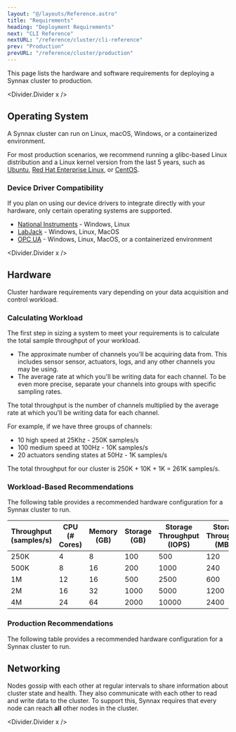 ```yaml
---
layout: "@/layouts/Reference.astro"
title: "Requirements"
heading: "Deployment Requirements"
next: "CLI Reference"
nextURL: "/reference/cluster/cli-reference"
prev: "Production"
prevURL: "/reference/cluster/production"
---
```



This page lists the hardware and software requirements for deploying a Synnax cluster to
production.

<Divider.Divider x />

## Operating System

A Synnax cluster can run on Linux, macOS, Windows, or a containerized environment.

For most production scenarios, we recommend running a glibc-based Linux distribution and
a Linux kernel version from the last 5 years, such as
[Ubuntu](https://ubuntu.com/download/server),
[Red Hat Enterprise Linux](https://www.redhat.com/en/technologies/linux-platforms/enterprise-linux),
or [CentOS](https://www.centos.org/centos-stream/).

### Device Driver Compatibility

If you plan on using our device drivers to integrate directly with your hardware, only
certain operating systems are supported.

- [National Instruments](https://docs.synnaxlabs.com/reference/device-drivers/ni/get-started) -
  Windows, Linux
- [LabJack](https://docs.synnaxlabs.com/reference/device-drivers/labjack/get-started) -
  Windows, Linux, MacOS
- [OPC UA](https://docs.synnaxlabs.com/reference/device-drivers/opc-ua/get-started) -
  Windows, Linux, MacOS, or a containerized environment

<Divider.Divider x />

## Hardware

Cluster hardware requirements vary depending on your data acquisition and control
workload.

### Calculating Workload

The first step in sizing a system to meet your requirements is to calculate the total
sample throughput of your workload.

- The approximate number of channels you'll be acquiring data from. This includes sensor
  sensor, actuators, logs, and any other channels you may be using.
- The average rate at which you'll be writing data for each channel. To be even more
  precise, separate your channels into groups with specific sampling rates.

The total throughput is the number of channels multiplied by the average rate at which
you'll be writing data for each channel.

For example, if we have three groups of channels:

- 10 high speed at 25Khz - 250K samples/s
- 100 medium speed at 100Hz - 10K samples/s
- 20 actuators sending states at 50Hz - 1K samples/s

The total throughput for our cluster is 250K + 10K + 1K = 261K samples/s.

### Workload-Based Recommendations

The following table provides a recommended hardware configuration for a Synnax cluster
to run.

<Table>
  <thead>
    <th>Throughput (samples/s)</th>
    <th>CPU (# Cores)</th>
    <th>Memory (GB)</th>
    <th>Storage (GB)</th>
    <th>Storage Throughput (IOPS)</th>
    <th>Storage Throughput (MB/s)</th>
  </thead>
  <tbody>
    <tr>
      <td>250K</td>
      <td>4</td>
      <td>8</td>
      <td>100</td>
      <td>500</td>
      <td>120</td>
    </tr>
    <tr>
      <td>500K</td>
      <td>8</td>
      <td>16</td>
      <td>200</td>
      <td>1000</td>
      <td>240</td>
    </tr>
    <tr>
      <td>1M</td>
      <td>12</td>
      <td>16</td>
      <td>500</td>
      <td>2500</td>
      <td>600</td>
    </tr>
    <tr>
      <td>2M</td>
      <td>16</td>
      <td>32</td>
      <td>1000</td>
      <td>5000</td>
      <td>1200</td>
    </tr>
    <tr>
      <td>4M</td>
      <td>24</td>
      <td>64</td>
      <td>2000</td>
      <td>10000</td>
      <td>2400</td>
    </tr>
  </tbody>
</Table>

### Production Recommendations

The following table provides a recommended hardware configuration for a Synnax cluster
to run.

## Networking

Nodes gossip with each other at regular intervals to share information about cluster
state and health. They also communicate with each other to read and write data to the
cluster. To support this, Synnax requires that every node can reach **all** other nodes
in the cluster.

<Divider.Divider x />
